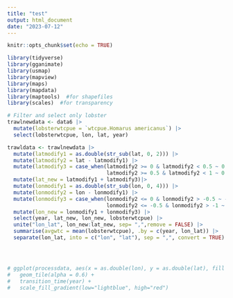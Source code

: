```yaml
---
title: "test"
output: html_document
date: "2023-07-12"
---
```


```r
knitr::opts_chunk$set(echo = TRUE)

library(tidyverse)
library(gganimate)
library(usmap)
library(mapview)
library(maps)
library(mapdata)
library(maptools)  #for shapefiles
library(scales)  #for transparency

```

```r

# Filter and select only lobster
trawlnewdata <- data6 |>
  mutate(lobsterwtcpue = `wtcpue.Homarus americanus`) |>
  select(lobsterwtcpue, lon, lat, year)

```

```r
trawldata <- trawlnewdata |>
  mutate(latmodify1 = as.double(str_sub(lat, 0, 2))) |>
  mutate(latmodify2 = lat - latmodify1) |>
  mutate(latmodify3 = case_when(latmodify2 >= 0 & latmodify2 < 0.5 ~ 0.25,
                                latmodify2 >= 0.5 & latmodify2 < 1 ~ 0.75)) |>
  mutate(lat_new = latmodify1 + latmodify3)|>
  mutate(lonmodify1 = as.double(str_sub(lon, 0, 4))) |>
  mutate(lonmodify2 = lon - lonmodify1) |>
  mutate(lonmodify3 = case_when(lonmodify2 <= 0 & lonmodify2 > -0.5 ~ -0.25,
                                lonmodify2 <= -0.5 & lonmodify2 > -1 ~ -0.75)) |>
  mutate(lon_new = lonmodify1 + lonmodify3) |>
  select(year, lat_new, lon_new, lobsterwtcpue) |>
  unite("lon_lat", lon_new:lat_new, sep= ",",remove = FALSE) |>
  summarise(avgwtc = mean(lobsterwtcpue), .by = c(year, lon_lat)) |>
  separate(lon_lat, into = c("lon", "lat"), sep = ",", convert = TRUE)




# ggplot(processdata, aes(x = as.double(lon), y = as.double(lat), fill = avgwtc)) +
#   geom_tile(alpha = 0.6) +
#   transition_time(year) +
#   scale_fill_gradient(low="lightblue", high="red")



```

